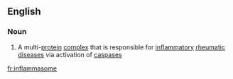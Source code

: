 ==English==

===Noun===
{{en-noun}}

#{{biochemistry}} A multi-[[protein]] [[complex]] that is responsible for [[inflammatory]] [[rheumatic]] [[disease]]s via activation of [[caspase]]s

[[fr:inflammasome]]